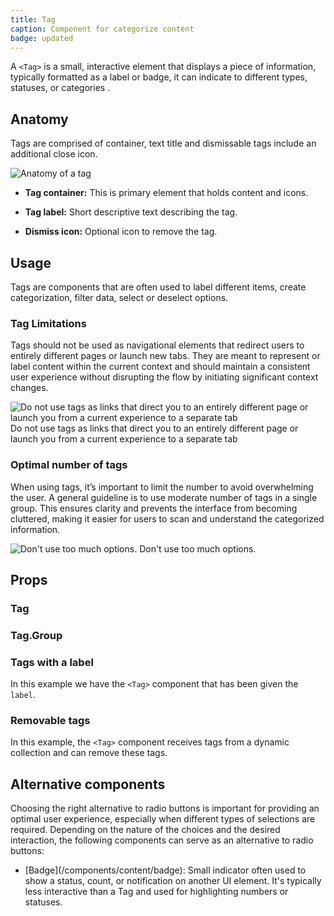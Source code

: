 ```yaml
---
title: Tag
caption: Component for categorize content
badge: updated
---
```


A `<Tag>` is a small, interactive element that displays a piece of information, typically formatted as a label or badge, it can indicate to different types, statuses, or categories .

## Anatomy

Tags are comprised of container, text title and dismissable tags include an additional close icon.

<Image
  src="/tag/tag-anatomy.jpg"
  alt="Anatomy of a tag"
  width={800}
  height={550}
  className="mx-auto block"
/>

- **Tag container:** This is primary element that holds content and icons.

- **Tag label:** Short descriptive text describing the tag.

- **Dismiss icon:** Optional icon to remove the tag.

## Usage

Tags are components that are often used to label different items, create categorization, filter data, select or deselect options.

### Tag Limitations

Tags should not be used as navigational elements that redirect users to entirely different pages or launch new tabs. They are meant to represent or label content within the current context and should maintain a consistent user experience without disrupting the flow by initiating significant context changes.

<Dont>
  <Dont.Figure>
    <Image
      width={700}
      height={300}
      unoptimized
      src="/tag/tag-dont-link.jpg"
      alt="Do not use tags as links that direct you to an entirely different page or launch you from a current experience to a separate tab"
    />
  </Dont.Figure>
  <Dont.Description>
    Do not use tags as links that direct you to an entirely different page or
    launch you from a current experience to a separate tab
  </Dont.Description>
</Dont>

### Optimal number of tags

When using tags, it’s important to limit the number to avoid overwhelming the user. A general guideline is to use moderate number of tags in a single group. This ensures clarity and prevents the interface from becoming cluttered, making it easier for users to scan and understand the categorized information.

<Dont>
  <Dont.Figure>
    <Image
      width={700}
      height={300}
      unoptimized
      src="/tag/tag-dont-options.jpg"
      alt="Don't use too much options."
    />
  </Dont.Figure>
  <Dont.Description>Don't use too much options.</Dont.Description>
</Dont>

## Props

<StorybookHintMessage component={title} />

### Tag

<PropsTable component={title} />

### Tag.Group

<PropsTable component="TagGroup" />

### Tags with a label

In this example we have the `<Tag>` component that has been given the `label`.

<ComponentDemo file="./label-tag.demo.tsx" />

### Removable tags

In this example, the `<Tag>` component receives tags from a dynamic collection and can remove these tags.

<ComponentDemo file="./remove-tag.demo.tsx" />

## Alternative components

Choosing the right alternative to radio buttons is important for providing an optimal user experience, especially when different types of selections are required. Depending on the nature of the choices and the desired interaction, the following components can serve as an alternative to radio buttons:

<ul>
  <li>
    [Badge](/components/content/badge): Small indicator often used to show a
    status, count, or notification on another UI element. It's typically less
    interactive than a Tag and used for highlighting numbers or statuses.
  </li>
</ul>
